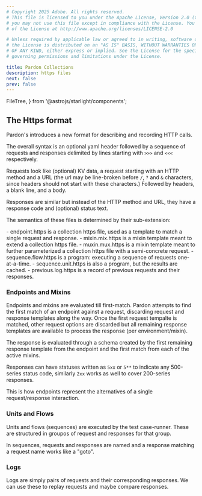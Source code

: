 ```yaml
---
# Copyright 2025 Adobe. All rights reserved.
# This file is licensed to you under the Apache License, Version 2.0 (the "License");
# you may not use this file except in compliance with the License. You may obtain a copy
# of the License at http://www.apache.org/licenses/LICENSE-2.0

# Unless required by applicable law or agreed to in writing, software distributed under
# the License is distributed on an "AS IS" BASIS, WITHOUT WARRANTIES OR REPRESENTATIONS
# OF ANY KIND, either express or implied. See the License for the specific language
# governing permissions and limitations under the License.

title: Pardon Collections
description: https files
next: false
prev: false
---
```


  FileTree,
} from '@astrojs/starlight/components';

## The Https format

Pardon's introduces a new format for describing and recording HTTP calls.

The overall syntax is an optional yaml header followed by a sequence of
requests and responses delimited by lines starting with `>>>` and `<<<` respectively.

Requests look like (optional) KV data, a request starting with an HTTP method and a URL (the
url may be line-broken before `/`, `?` and `&` characters, since headers should not start with these
characters.)  Followed by headers, a blank line, and a body.

Responses are similar but instead of the HTTP method and URL, they have a response code and
(optional) status text.

The semantics of these files is determined by their sub-extension:

<FileTree>
- endpoint.https is a collection https file, used as a template to match a single request and response.
- mixin.mix.https is a mixin template meant to extend a collection https file.
- muxin.mux.https is a mixin template meant to further parameterized a collection https file with a semi-concrete request.
- sequence.flow.https is a program: executing a sequence of requests one-at-a-time.
- sequence.unit.https is also a program, but the results are cached.
- previous.log.https is a record of previous requests and their responses.
</FileTree>

### Endpoints and Mixins

Endpoints and mixins are evaluated till first-match.  Pardon attempts to find the first match
of an endpoint against a request, discarding request and response templates along the way.
Once the first request tempalte is matched, other request options are discarded but 
all remaining response templates are available to process the response (per environment/mixin).

The response is evaluated through a schema created by the first remaining response template
from the endpoint and the first match from each of the active mixins.

Responses can have statuses written as `5xx` or `5**` to indicate any 500-series status code, similarly
`2xx` works as well to cover 200-series responses.

This is how endpoints represent the alternatives of a single request/response interaction.

### Units and Flows

Units and flows (sequences) are executed by the test case-runner.
These are structured in groupos of request and responses for that group.

In sequences, requests and responses are named and a response matching a request name
works like a "goto".

### Logs

Logs are simply pairs of requests and their corresponding responses.  We can use these to
replay requests and maybe compare responses.
